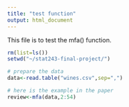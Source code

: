 ```yaml
---
title: "test function"
output: html_document
---
```

This file is to test the mfa() function.

```r
rm(list=ls())
setwd("~/stat243-final-project/")
```


```r
# prepare the data
data<-read.table("wines.csv",sep=",")
```

```r
# here is the example in the paper
review<-mfa(data,2:54)
```



